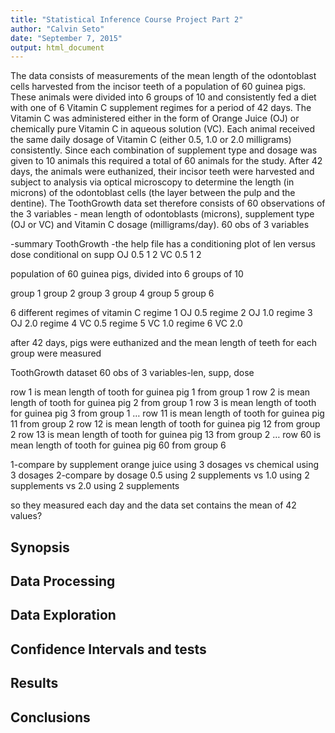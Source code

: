 ```yaml
---
title: "Statistical Inference Course Project Part 2"
author: "Calvin Seto"
date: "September 7, 2015"
output: html_document
---
```


The data consists of measurements of the mean length of the odontoblast cells harvested from 
the incisor teeth of a population of 60 guinea pigs. These animals were divided into 6 groups of 10 
and consistently fed a diet with one of 6 Vitamin C supplement regimes for a period of 42 days.
The Vitamin C was administered either in the form of Orange Juice (OJ) or chemically pure Vitamin C 
in aqueous solution (VC). Each animal received the same daily dosage of Vitamin C 
(either 0.5, 1.0 or 2.0 milligrams) consistently. Since each combination of supplement type and dosage
was given to 10 animals this required a total of 60 animals for the study. 
After 42 days, the animals were euthanized, their incisor teeth were harvested and subject to analysis 
via optical microscopy to determine the length (in microns) of the odontoblast cells 
(the layer between the pulp and the dentine). The ToothGrowth data set therefore consists of 60 observations 
of the 3 variables - mean length of odontoblasts (microns), supplement type (OJ or VC) and
Vitamin C dosage (milligrams/day).
60 obs of 3 variables

-summary ToothGrowth
-the help file has a conditioning plot of len versus dose conditional on supp
OJ
0.5
1
2
VC
0.5
1
2

population of 60 guinea pigs, divided into 6 groups of 10

group 1
group 2
group 3
group 4
group 5
group 6

6 different regimes of vitamin C
regime 1 OJ 0.5
regime 2 OJ 1.0
regime 3 OJ 2.0
regime 4 VC 0.5
regime 5 VC 1.0
regime 6 VC 2.0

after 42 days, pigs were euthanized and the mean length of teeth for each group were measured

ToothGrowth dataset
60 obs of 3 variables-len, supp, dose

row 1 is mean length of tooth for guinea pig 1 from group 1
row 2 is mean length of tooth for guinea pig 2 from group 1
row 3 is mean length of tooth for guinea pig 3 from group 1
...
row 11 is mean length of tooth for guinea pig 11 from group 2
row 12 is mean length of tooth for guinea pig 12 from group 2
row 13 is mean length of tooth for guinea pig 13 from group 2
...
row 60 is mean length of tooth for guinea pig 60 from group 6

1-compare by supplement orange juice using 3 dosages vs chemical using 3 dosages
2-compare by dosage 0.5 using 2 supplements vs 1.0 using 2 supplements vs 2.0 using 2 supplements

so they measured each day and the data set contains the mean of 42 values?



## Synopsis

## Data Processing

## Data Exploration

## Confidence Intervals and tests

## Results

## Conclusions

